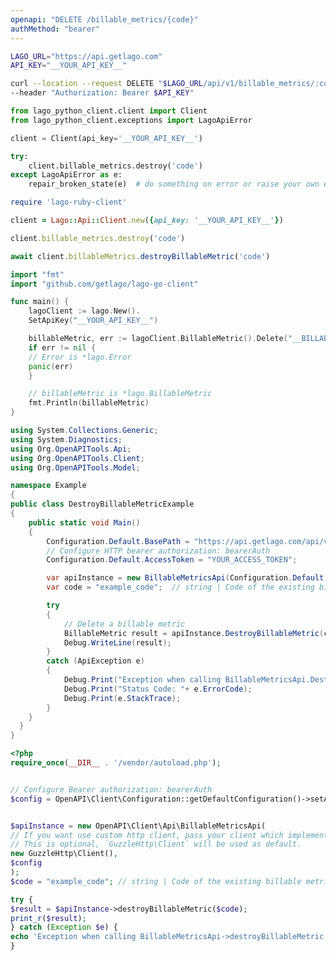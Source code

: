 ```yaml
---
openapi: "DELETE /billable_metrics/{code}"
authMethod: "bearer"
---
```


<RequestExample>

```bash cURL
LAGO_URL="https://api.getlago.com"
API_KEY="__YOUR_API_KEY__"

curl --location --request DELETE "$LAGO_URL/api/v1/billable_metrics/:code" \
--header "Authorization: Bearer $API_KEY"
```

```python Python
from lago_python_client.client import Client
from lago_python_client.exceptions import LagoApiError

client = Client(api_key='__YOUR_API_KEY__')

try:
    client.billable_metrics.destroy('code')
except LagoApiError as e:
    repair_broken_state(e)  # do something on error or raise your own exception
```

```ruby Ruby
require 'lago-ruby-client'

client = Lago::Api::Client.new({api_key: '__YOUR_API_KEY__'})

client.billable_metrics.destroy('code')
```

```js Javascript
await client.billableMetrics.destroyBillableMetric('code')
```

```go Go
import "fmt"
import "github.com/getlago/lago-go-client"

func main() {
    lagoClient := lago.New().
    SetApiKey("__YOUR_API_KEY__")

    billableMetric, err := lagoClient.BillableMetric().Delete("__BILLABLE_METRIC_ID__")
    if err != nil {
    // Error is *lago.Error
    panic(err)
    }

    // billableMetric is *lago.BillableMetric
    fmt.Println(billableMetric)
}
```

```csharp C#
using System.Collections.Generic;
using System.Diagnostics;
using Org.OpenAPITools.Api;
using Org.OpenAPITools.Client;
using Org.OpenAPITools.Model;

namespace Example
{
public class DestroyBillableMetricExample
{
    public static void Main()
    {
        Configuration.Default.BasePath = "https://api.getlago.com/api/v1";
        // Configure HTTP bearer authorization: bearerAuth
        Configuration.Default.AccessToken = "YOUR_ACCESS_TOKEN";

        var apiInstance = new BillableMetricsApi(Configuration.Default);
        var code = "example_code";  // string | Code of the existing billable metric

        try
        {
            // Delete a billable metric
            BillableMetric result = apiInstance.DestroyBillableMetric(code);
            Debug.WriteLine(result);
        }
        catch (ApiException e)
        {
            Debug.Print("Exception when calling BillableMetricsApi.DestroyBillableMetric: " + e.Message );
            Debug.Print("Status Code: "+ e.ErrorCode);
            Debug.Print(e.StackTrace);
        }
    }
  }
}
```

```php PHP
<?php
require_once(__DIR__ . '/vendor/autoload.php');


// Configure Bearer authorization: bearerAuth
$config = OpenAPI\Client\Configuration::getDefaultConfiguration()->setAccessToken('YOUR_ACCESS_TOKEN');


$apiInstance = new OpenAPI\Client\Api\BillableMetricsApi(
// If you want use custom http client, pass your client which implements `GuzzleHttp\ClientInterface`.
// This is optional, `GuzzleHttp\Client` will be used as default.
new GuzzleHttp\Client(),
$config
);
$code = "example_code"; // string | Code of the existing billable metric

try {
$result = $apiInstance->destroyBillableMetric($code);
print_r($result);
} catch (Exception $e) {
echo 'Exception when calling BillableMetricsApi->destroyBillableMetric: ', $e->getMessage(), PHP_EOL;
}
```

</RequestExample>